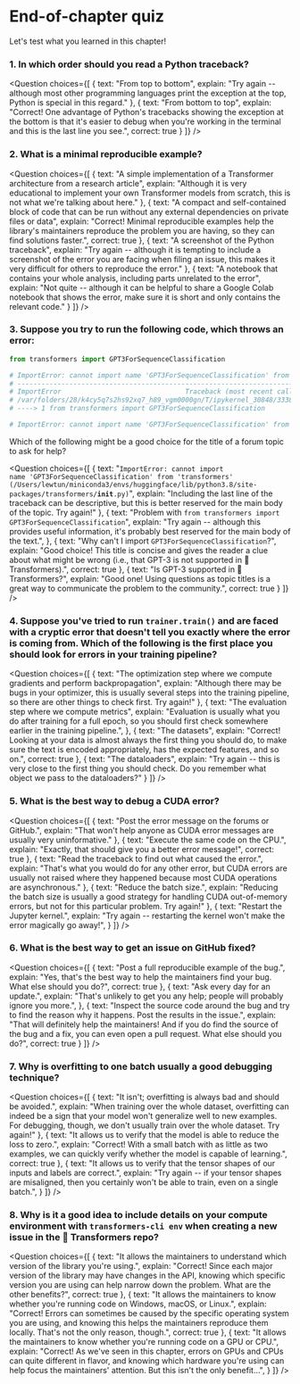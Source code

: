 <!-- DISABLE-FRONTMATTER-SECTIONS -->

# End-of-chapter quiz

Let's test what you learned in this chapter!

### 1. In which order should you read a Python traceback?

<Question
	choices={[
		{
			text: "From top to bottom",
			explain: "Try again -- although most other programming languages print the exception at the top, Python is special in this regard."
		},
		{
			text: "From bottom to top",
			explain: "Correct! One advantage of Python's tracebacks showing the exception at the bottom is that it's easier to debug when you're working in the terminal and this is the last line you see.",
			correct: true
		}
	]}
/>

### 2. What is a minimal reproducible example?

<Question
	choices={[
		{
			text: "A simple implementation of a Transformer architecture from a research article",
			explain: "Although it is very educational to implement your own Transformer models from scratch, this is not what we're talking about here."
		},
		{
			text: "A compact and self-contained block of code that can be run without any external dependencies on private files or data",
			explain: "Correct! Minimal reproducible examples help the library's maintainers reproduce the problem you are having, so they can find solutions faster.",
			correct: true
		},
		{
			text: "A screenshot of the Python traceback",
			explain: "Try again -- although it is tempting to include a screenshot of the error you are facing when filing an issue, this makes it very difficult for others to reproduce the error."
		},
		{
			text: "A notebook that contains your whole analysis, including parts unrelated to the error",
			explain: "Not quite -- although it can be helpful to share a Google Colab notebook that shows the error, make sure it is short and only contains the relevant code."
		}
	]}
/>

### 3. Suppose you try to run the following code, which throws an error:

```py
from transformers import GPT3ForSequenceClassification

# ImportError: cannot import name 'GPT3ForSequenceClassification' from 'transformers' (/Users/lewtun/miniconda3/envs/huggingface/lib/python3.8/site-packages/transformers/__init__.py)
# ---------------------------------------------------------------------------
# ImportError                               Traceback (most recent call last)
# /var/folders/28/k4cy5q7s2hs92xq7_h89_vgm0000gn/T/ipykernel_30848/333858878.py in <module>
# ----> 1 from transformers import GPT3ForSequenceClassification

# ImportError: cannot import name 'GPT3ForSequenceClassification' from 'transformers' (/Users/lewtun/miniconda3/envs/huggingface/lib/python3.8/site-packages/transformers/__init__.py)
```

Which of the following might be a good choice for the title of a forum topic to ask for help?

<Question
	choices={[
		{
			text: "<code>ImportError: cannot import name 'GPT3ForSequenceClassification' from 'transformers' (/Users/lewtun/miniconda3/envs/huggingface/lib/python3.8/site-packages/transformers/__init__.py)</code>",
			explain: "Including the last line of the traceback can be descriptive, but this is better reserved for the main body of the topic. Try again!"
		},
		{
			text: "Problem with <code>from transformers import GPT3ForSequenceClassification</code>",
			explain: "Try again -- although this provides useful information, it's probably best reserved for the main body of the text.",
		},
		{
			text: "Why can't I import <code>GPT3ForSequenceClassification</code>?",
			explain: "Good choice! This title is concise and gives the reader a clue about what might be wrong (i.e., that GPT-3 is not supported in 🤗 Transformers).",
			correct: true
		},
		{
			text: "Is GPT-3 supported in 🤗 Transformers?",
			explain: "Good one! Using questions as topic titles is a great way to communicate the problem to the community.",
			correct: true
		}
	]}
/>

### 4. Suppose you've tried to run `trainer.train()` and are faced with a cryptic error that doesn't tell you exactly where the error is coming from. Which of the following is the first place you should look for errors in your training pipeline?

<Question
	choices={[
		{
			text: "The optimization step where we compute gradients and perform backpropagation",
			explain: "Although there may be bugs in your optimizer, this is usually several steps into the training pipeline, so there are other things to check first. Try again!"
		},
		{
			text: "The evaluation step where we compute metrics",
			explain: "Evaluation is usually what you do after training for a full epoch, so you should first check somewhere earlier in the training pipeline.",
		},
		{
			text: "The datasets",
			explain: "Correct! Looking at your data is almost always the first thing you should do, to make sure the text is encoded appropriately, has the expected features, and so on.",
			correct: true
		},
		{
			text: "The dataloaders",
			explain: "Try again -- this is very close to the first thing you should check. Do you remember what object we pass to the dataloaders?"
		}
	]}
/>

### 5. What is the best way to debug a CUDA error?

<Question
	choices={[
		{
			text: "Post the error message on the forums or GitHub.",
			explain: "That won't help anyone as CUDA error messages are usually very uninformative."
		},
		{
			text: "Execute the same code on the CPU.",
			explain: "Exactly, that should give you a better error message!",
			correct: true
		},
		{
			text: "Read the traceback to find out what caused the error.",
			explain: "That's what you would do for any other error, but CUDA errors are usually not raised where they happened because most CUDA operations are asynchronous."
		},
		{
			text: "Reduce the batch size.",
			explain: "Reducing the batch size is usually a good strategy for handling CUDA out-of-memory errors, but not for this particular problem. Try again!"
		},
		{
			text: "Restart the Jupyter kernel.",
			explain: "Try again -- restarting the kernel won't make the error magically go away!",
		}
	]}
/>

### 6. What is the best way to get an issue on GitHub fixed?

<Question
	choices={[
		{
			text: "Post a full reproducible example of the bug.",
			explain: "Yes, that's the best way to help the maintainers find your bug. What else should you do?",
			correct: true
		},
		{
			text: "Ask every day for an update.",
			explain: "That's unlikely to get you any help; people will probably ignore you more.",
		},
		{
			text: "Inspect the source code around the bug and try to find the reason why it happens. Post the results in the issue.",
			explain: "That will definitely help the maintainers! And if you do find the source of the bug and a fix, you can even open a pull request. What else should you do?",
			correct: true
		}
	]}
/>

### 7. Why is overfitting to one batch usually a good debugging technique?

<Question
	choices={[
		{
			text: "It isn't; overfitting is always bad and should be avoided.",
			explain: "When training over the whole dataset, overfitting can indeed be a sign that your model won't generalize well to new examples. For debugging, though, we don't usually train over the whole dataset. Try again!"
		},
		{
			text: "It allows us to verify that the model is able to reduce the loss to zero.",
			explain: "Correct! With a small batch with as little as two examples, we can quickly verify whether the model is capable of learning.",
			correct: true
		},
		{
			text: "It allows us to verify that the tensor shapes of our inputs and labels are correct.",
			explain: "Try again -- if your tensor shapes are misaligned, then you certainly won't be able to train, even on a single batch.",
		}
	]}
/>

### 8. Why is it a good idea to include details on your compute environment with `transformers-cli env` when creating a new issue in the 🤗 Transformers repo?

<Question
	choices={[
		{
			text: "It allows the maintainers to understand which version of the library you're using.",
			explain: "Correct! Since each major version of the library may have changes in the API, knowing which specific version you are using can help narrow down the problem. What are the other benefits?",
			correct: true
		},
		{
			text: "It allows the maintainers to know whether you're running code on Windows, macOS, or Linux.",
			explain: "Correct! Errors can sometimes be caused by the specific operating system you are using, and knowing this helps the maintainers reproduce them locally. That's not the only reason, though.",
			correct: true
		},
		{
			text: "It allows the maintainers to know whether you're running code on a GPU or CPU.",
			explain: "Correct! As we've seen in this chapter, errors on GPUs and CPUs can quite different in flavor, and knowing which hardware you're using can help focus the maintainers' attention. But this isn't the only benefit...",
		}
	]}
/>